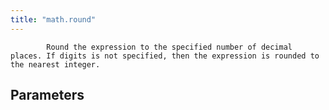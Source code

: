 ```yaml
---
title: "math.round"
---
```


            Round the expression to the specified number of decimal places. If digits is not specified, then the expression is rounded to the nearest integer.
            

## Parameters
<ParamField body="digits" type="int | IntegerValue | None" required="false" >
</ParamField>
